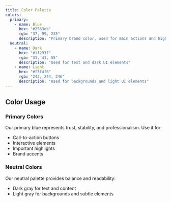 ```yaml
---
title: Color Palette
colors:
  primary:
    - name: Blue
      hex: "#2563eb"
      rgb: "37, 99, 235"
      description: "Primary brand color, used for main actions and highlights"
  neutral:
    - name: Dark
      hex: "#1f2937"
      rgb: "31, 41, 55"
      description: "Used for text and dark UI elements"
    - name: Light
      hex: "#f3f4f6"
      rgb: "243, 244, 246"
      description: "Used for backgrounds and light UI elements"
---
```


## Color Usage

### Primary Colors
Our primary blue represents trust, stability, and professionalism. Use it for:
- Call-to-action buttons
- Interactive elements
- Important highlights
- Brand accents

### Neutral Colors
Our neutral palette provides balance and readability:
- Dark gray for text and content
- Light gray for backgrounds and subtle elements